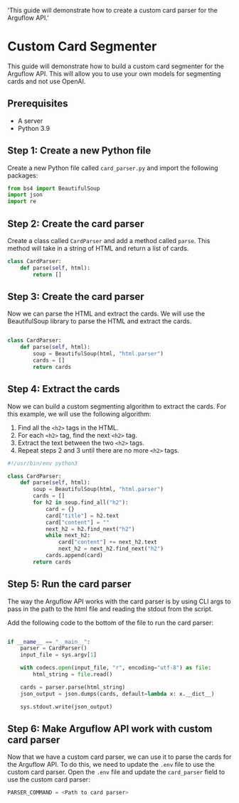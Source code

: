   'This guide will demonstrate how to create a custom card parser for the Arguflow API.'

# Custom Card Segmenter

This guide will demonstrate how to build a custom card segmenter for the Arguflow API. This will allow you to use your own models for segmenting cards and not use OpenAI.

## Prerequisites

- A server
- Python 3.9

## Step 1: Create a new Python file

Create a new Python file called `card_parser.py` and import the following packages:

```python
from bs4 import BeautifulSoup
import json
import re
```

## Step 2: Create the card parser

Create a class called `CardParser` and add a method called `parse`. This method will take in a string of HTML and return a list of cards.

```python
class CardParser:
    def parse(self, html):
        return []
```

## Step 3: Create the card parser

Now we can parse the HTML and extract the cards. We will use the BeautifulSoup library to parse the HTML and extract the cards.

```python

class CardParser:
    def parse(self, html):
        soup = BeautifulSoup(html, "html.parser")
        cards = []
        return cards
```

## Step 4: Extract the cards

Now we can build a custom segmenting algorithm to extract the cards. For this example, we will use the following algorithm:

1. Find all the `<h2>` tags in the HTML.
2. For each `<h2>` tag, find the next `<h2>` tag.
3. Extract the text between the two `<h2>` tags.
4. Repeat steps 2 and 3 until there are no more `<h2>` tags.

```python
#!/usr/bin/env python3

class CardParser:
    def parse(self, html):
        soup = BeautifulSoup(html, "html.parser")
        cards = []
        for h2 in soup.find_all("h2"):
            card = {}
            card["title"] = h2.text
            card["content"] = ""
            next_h2 = h2.find_next("h2")
            while next_h2:
                card["content"] += next_h2.text
                next_h2 = next_h2.find_next("h2")
            cards.append(card)
        return cards
```

## Step 5: Run the card parser

The way the Arguflow API works with the card parser is by using CLI args to pass in the path to the html file and reading the stdout from the script.

Add the following code to the bottom of the file to run the card parser:

```python

if __name__ == "__main__":
    parser = CardParser()
    input_file = sys.argv[1]

    with codecs.open(input_file, "r", encoding="utf-8") as file:
        html_string = file.read()

    cards = parser.parse(html_string)
    json_output = json.dumps(cards, default=lambda x: x.__dict__)

    sys.stdout.write(json_output)
```

## Step 6: Make Arguflow API work with custom card parser

Now that we have a custom card parser, we can use it to parse the cards for the Arguflow API. To do this, we need to update the `.env` file to use the custom card parser. Open the `.env` file and update the `card_parser` field to use the custom card parser:

```python
PARSER_COMMAND = <Path to card parser>
```
